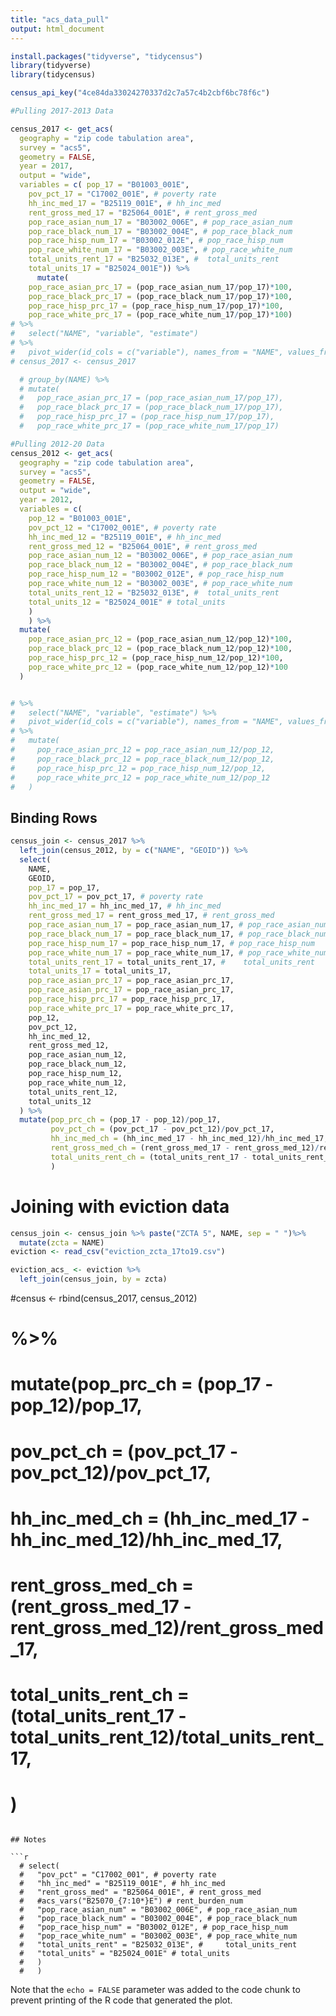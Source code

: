 ```yaml
---
title: "acs_data_pull"
output: html_document
---
```


```r
install.packages("tidyverse", "tidycensus")
library(tidyverse)
library(tidycensus)

census_api_key("4ce84da33024270337d2c7a57c4b2cbf6bc78f6c")
```

```r
#Pulling 2017-2013 Data

census_2017 <- get_acs(
  geography = "zip code tabulation area", 
  survey = "acs5",
  geometry = FALSE,
  year = 2017,
  output = "wide",
  variables = c( pop_17 = "B01003_001E",
    pov_pct_17 = "C17002_001E", # poverty rate
    hh_inc_med_17 = "B25119_001E", # hh_inc_med
    rent_gross_med_17 = "B25064_001E", # rent_gross_med
    pop_race_asian_num_17 = "B03002_006E", # pop_race_asian_num
    pop_race_black_num_17 = "B03002_004E", # pop_race_black_num
    pop_race_hisp_num_17 = "B03002_012E", # pop_race_hisp_num
    pop_race_white_num_17 = "B03002_003E", # pop_race_white_num
    total_units_rent_17 = "B25032_013E", # 	total_units_rent
    total_units_17 = "B25024_001E")) %>%
      mutate(
    pop_race_asian_prc_17 = (pop_race_asian_num_17/pop_17)*100,
    pop_race_black_prc_17 = (pop_race_black_num_17/pop_17)*100,
    pop_race_hisp_prc_17 = (pop_race_hisp_num_17/pop_17)*100,
    pop_race_white_prc_17 = (pop_race_white_num_17/pop_17)*100)
# %>%
#   select("NAME", "variable", "estimate") 
# %>%
#   pivot_wider(id_cols = c("variable"), names_from = "NAME", values_from = "estimate")
# census_2017 <- census_2017

  # group_by(NAME) %>%
  # mutate(
  #   pop_race_asian_prc_17 = (pop_race_asian_num_17/pop_17),
  #   pop_race_black_prc_17 = (pop_race_black_num_17/pop_17),
  #   pop_race_hisp_prc_17 = (pop_race_hisp_num_17/pop_17),
  #   pop_race_white_prc_17 = (pop_race_white_num_17/pop_17) 
```
```r
#Pulling 2012-20 Data
census_2012 <- get_acs(
  geography = "zip code tabulation area", 
  survey = "acs5",
  geometry = FALSE,
  output = "wide",
  year = 2012,
  variables = c( 
    pop_12 = "B01003_001E",
    pov_pct_12 = "C17002_001E", # poverty rate
    hh_inc_med_12 = "B25119_001E", # hh_inc_med
    rent_gross_med_12 = "B25064_001E", # rent_gross_med
    pop_race_asian_num_12 = "B03002_006E", # pop_race_asian_num
    pop_race_black_num_12 = "B03002_004E", # pop_race_black_num
    pop_race_hisp_num_12 = "B03002_012E", # pop_race_hisp_num
    pop_race_white_num_12 = "B03002_003E", # pop_race_white_num
    total_units_rent_12 = "B25032_013E", # 	total_units_rent
    total_units_12 = "B25024_001E" # total_units
    )
    ) %>%
  mutate(
    pop_race_asian_prc_12 = (pop_race_asian_num_12/pop_12)*100,
    pop_race_black_prc_12 = (pop_race_black_num_12/pop_12)*100,
    pop_race_hisp_prc_12 = (pop_race_hisp_num_12/pop_12)*100,
    pop_race_white_prc_12 = (pop_race_white_num_12/pop_12)*100
  )


# %>%
#   select("NAME", "variable", "estimate") %>%
#   pivot_wider(id_cols = c("variable"), names_from = "NAME", values_from = "estimate") 
# %>%
#   mutate(
#     pop_race_asian_prc_12 = pop_race_asian_num_12/pop_12,
#     pop_race_black_prc_12 = pop_race_black_num_12/pop_12,
#     pop_race_hisp_prc_12 = pop_race_hisp_num_12/pop_12,
#     pop_race_white_prc_12 = pop_race_white_num_12/pop_12
#   )

```

## Binding Rows
```r
census_join <- census_2017 %>%
  left_join(census_2012, by = c("NAME", "GEOID")) %>%
  select(
    NAME,
    GEOID,
    pop_17 = pop_17,
    pov_pct_17 = pov_pct_17, # poverty rate
    hh_inc_med_17 = hh_inc_med_17, # hh_inc_med
    rent_gross_med_17 = rent_gross_med_17, # rent_gross_med
    pop_race_asian_num_17 = pop_race_asian_num_17, # pop_race_asian_num
    pop_race_black_num_17 = pop_race_black_num_17, # pop_race_black_num
    pop_race_hisp_num_17 = pop_race_hisp_num_17, # pop_race_hisp_num
    pop_race_white_num_17 = pop_race_white_num_17, # pop_race_white_num
    total_units_rent_17 = total_units_rent_17, # 	total_units_rent
    total_units_17 = total_units_17,
    pop_race_asian_prc_17 = pop_race_asian_prc_17,
    pop_race_asian_prc_17 = pop_race_asian_prc_17,
    pop_race_hisp_prc_17 = pop_race_hisp_prc_17,
    pop_race_white_prc_17 = pop_race_white_prc_17,
    pop_12,
    pov_pct_12,
    hh_inc_med_12,
    rent_gross_med_12,
    pop_race_asian_num_12,
    pop_race_black_num_12,
    pop_race_hisp_num_12,
    pop_race_white_num_12,
    total_units_rent_12,
    total_units_12
  ) %>%
  mutate(pop_prc_ch = (pop_17 - pop_12)/pop_17,
         pov_pct_ch = (pov_pct_17 - pov_pct_12)/pov_pct_17,
         hh_inc_med_ch = (hh_inc_med_17 - hh_inc_med_12)/hh_inc_med_17,
         rent_gross_med_ch = (rent_gross_med_17 - rent_gross_med_12)/rent_gross_med_17,
         total_units_rent_ch = (total_units_rent_17 - total_units_rent_12)/total_units_rent_17,
         )
```
# Joining with eviction data
```r
census_join <- census_join %>% paste("ZCTA 5", NAME, sep = " ")%>%
  mutate(zcta = NAME)
eviction <- read_csv("eviction_zcta_17to19.csv")

eviction_acs_ <- eviction %>%
  left_join(census_join, by = zcta)

```

    

#census <- rbind(census_2017, census_2012) 

# %>%
#   mutate(pop_prc_ch = (pop_17 - pop_12)/pop_17,
#          pov_pct_ch = (pov_pct_17 - pov_pct_12)/pov_pct_17,
#          hh_inc_med_ch = (hh_inc_med_17 - hh_inc_med_12)/hh_inc_med_17,
#          rent_gross_med_ch = (rent_gross_med_17 - rent_gross_med_12)/rent_gross_med_17,
#          total_units_rent_ch = (total_units_rent_17 - total_units_rent_12)/total_units_rent_17,
#          )
```

## Notes

```r
  # select(
  #   "pov_pct" = "C17002_001", # poverty rate
  #   "hh_inc_med" = "B25119_001E", # hh_inc_med
  #   "rent_gross_med" = "B25064_001E", # rent_gross_med
  #   #acs_vars("B25070_{7:10*}E") # rent_burden_num
  #   "pop_race_asian_num" = "B03002_006E", # pop_race_asian_num
  #   "pop_race_black_num" = "B03002_004E", # pop_race_black_num
  #   "pop_race_hisp_num" = "B03002_012E", # pop_race_hisp_num
  #   "pop_race_white_num" = "B03002_003E", # pop_race_white_num
  #   "total_units_rent" = "B25032_013E", # 	total_units_rent
  #   "total_units" = "B25024_001E" # total_units
  #   )
  #   )
```

Note that the `echo = FALSE` parameter was added to the code chunk to prevent printing of the R code that generated the plot.
